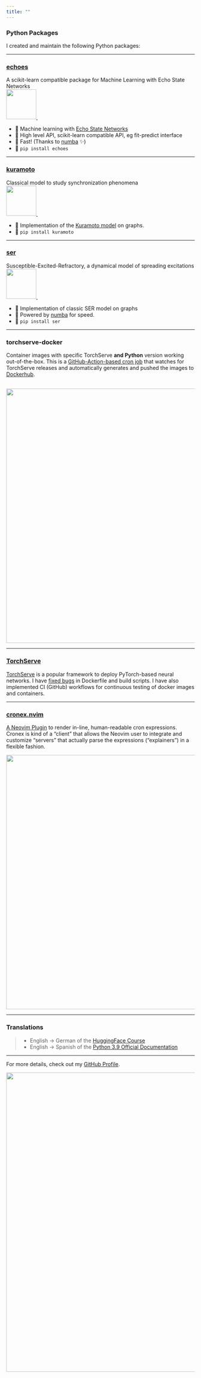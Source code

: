 ```yaml
---
title: ""
---
```


### Python Packages

I created and maintain the following Python packages:

---

::: {layout="[[0.4, 0.6]]"}
### [**echoes**](https://github.com/fabridamicelli/echoes)
A scikit-learn compatible package for Machine Learning with Echo State Networks  
<a href="https://pepy.tech/project/echoes"><img src="https://pepy.tech/badge/echoes" width="80">
<a href="https://pepy.tech/project/echoes"><img src="https://pepy.tech/badge/echoes/month" height="16">
</a>

  - 🤖 Machine learning with [Echo State Networks](http://www.scholarpedia.org/article/Echo_state_network) 
  - 🧱 High level API, scikit-learn compatible API, eg fit-predict interface
  - 💨 Fast! (Thanks to [numba](http://numba.pydata.org/) ✨)
  - 🐍 `pip install echoes`  
:::

---

::: {layout="[[0.4, 0.6]]"}
### [**kuramoto**](https://github.com/fabridamicelli/kuramoto)
Classical model to study synchronization phenomena  
<a href="https://pepy.tech/project/kuramoto"><img src="https://pepy.tech/badge/kuramoto" width="80">
<a href="https://pepy.tech/project/kuramoto"><img src="https://pepy.tech/badge/kuramoto/month" height="16">
</a>

  - 🤹 Implementation of the [Kuramoto model](https://en.wikipedia.org/wiki/Kuramoto_model) on graphs.  
  - 🐍 `pip install kuramoto`  
::: 

---

::: {layout="[[0.4, 0.6]]"}
### [**ser**](https://github.com/fabridamicelli/ser)
Susceptible-Excited-Refractory, a dynamical model of spreading excitations  
<a href="https://pepy.tech/project/ser"><img src="https://pepy.tech/badge/ser" width="80">
<a href="https://pepy.tech/project/ser"><img src="https://pepy.tech/badge/ser/month" height="16">
</a>

  - 🚥 Implementation of classic SER model on graphs
  - 🏃 Powered by [numba](http://numba.pydata.org/) for speed.
  - 🐍 `pip install ser`  

:::

---

### torchserve-docker
Container images with specific TorchServe **and Python** version working out-of-the-box.
This is a [GitHub-Action-based cron job](https://github.com/fabridamicelli/torchserve-docker) that watches for TorchServe releases and automatically generates and pushed the images to [Dockerhub](https://hub.docker.com/r/fabridamicelli/torchserve).  
<a href="https://hub.docker.com/r/fabridamicelli/torchserve"><img src="https://img.shields.io/docker/pulls/fabridamicelli/torchserve.svg" height="16">

![](/images/torchserve-docker.gif){width=18cm fig-align="center"}

---

### TorchServe
[TorchServe](https://pytorch.org/serve) is a popular framework to deploy PyTorch-based neural networks.
I have [fixed bugs](https://github.com/pytorch/serve/pulls?q=is%3Apr+fabridamicelli+author%3Afabridamicelli) in Dockerfile and build scripts. I have also implemented CI (GitHub) workflows for continuous testing of docker images and containers.

---

### [cronex.nvim](https://github.com/fabridamicelli/cronex.nvim)
[A Neovim Plugin](https://github.com/fabridamicelli/cronex.nvim) to render in-line, human-readable cron expressions.
Cronex is kind of a "client" that allows the Neovim user to integrate and customize "servers" that actually parse the expressions ("explainers") in a flexible fashion.  

![](/images/screencast-cronex.gif){width=18cm fig-align="center"}

---

### Translations

> - English → German of the [HuggingFace Course](https://github.com/huggingface/course/pulls?q=is%3Apr+author%3Afabridamicelli)
  - English → Spanish of the [Python 3.9 Official Documentation](https://github.com/python/python-docs-es/pulls?q=is%3Apr+author%3Afabridamicelli+)

---
For more details, check out my [GitHub Profile](https://github.com/fabridamicelli).
<p align=center><img src=https://ghchart.rshah.org/fabridamicelli width=800 href=https://github.com/fabridamicelli></p>
